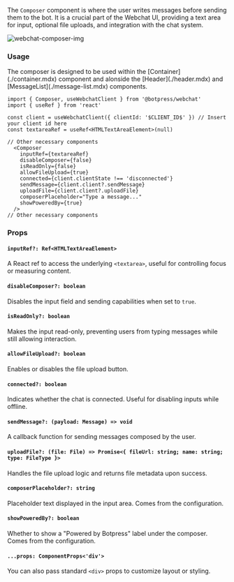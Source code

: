 The `Composer` component is where the user writes messages before sending them to the bot.
It is a crucial part of the Webchat UI, providing a text area for input, optional file uploads, and integration with the chat system.

![webchat-composer-img](../../assets/webchat-components_component-library_composer.png)

### Usage

<Note>
  The composer is designed to be used within the [Container](./container.mdx) component and alonside the
  [Header](./header.mdx) and [MessageList](./message-list.mdx) components.
</Note>

```tsx
import { Composer, useWebchatClient } from '@botpress/webchat'
import { useRef } from 'react'

const client = useWebchatClient({ clientId: '$CLIENT_ID$' }) // Insert your client id here
const textareaRef = useRef<HTMLTextAreaElement>(null)

// Other necessary components
  <Composer
    inputRef={textareaRef}
    disableComposer={false}
    isReadOnly={false}
    allowFileUpload={true}
    connected={client.clientState !== 'disconnected'}
    sendMessage={client.client?.sendMessage}
    uploadFile={client.client?.uploadFile}
    composerPlaceholder="Type a message..."
    showPoweredBy={true}
  />
// Other necessary components

```

### Props

#### `inputRef?: Ref<HTMLTextAreaElement>`

A React ref to access the underlying `<textarea>`, useful for controlling focus or measuring content.

#### `disableComposer?: boolean`

Disables the input field and sending capabilities when set to `true`.

#### `isReadOnly?: boolean`

Makes the input read-only, preventing users from typing messages while still allowing interaction.

#### `allowFileUpload?: boolean`

Enables or disables the file upload button.

#### `connected?: boolean`

Indicates whether the chat is connected. Useful for disabling inputs while offline.

#### `sendMessage?: (payload: Message) => void`

A callback function for sending messages composed by the user.

#### `uploadFile?: (file: File) => Promise<{ fileUrl: string; name: string; type: FileType }>`

Handles the file upload logic and returns file metadata upon success.

#### `composerPlaceholder?: string`

Placeholder text displayed in the input area. Comes from the configuration.

#### `showPoweredBy?: boolean`

Whether to show a "Powered by Botpress" label under the composer. Comes from the configuration.

#### `...props: ComponentProps<'div'>`

You can also pass standard `<div>` props to customize layout or styling.
